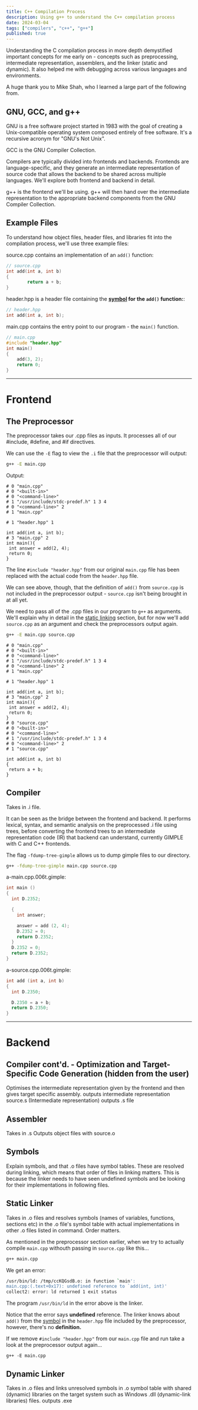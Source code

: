 ```yaml
---
title: C++ Compilation Process
description: Using g++ to understand the C++ compilation process
date: 2024-03-04
tags: ["compilers", "c++", "g++"]
published: true
---
```


Understanding the C compilation process in more depth demystified important concepts for me early on - concepts such as preprocessing, intermediate representation, assemblers, and the linker (static and dynamic). It also helped me with debugging across various languages and environments.

A huge thank you to Mike Shah, who I learned a large part of the following from.

## GNU, GCC, and g++
GNU is a free software project started in 1983 with the goal of creating a Unix-compatible operating system composed entirely of free software. It's a recursive acronym for "GNU's Not Unix".

GCC is the GNU Compiler Collection.

Compilers are typically divided into frontends and backends. Frontends are language-specific, and they generate an intermediate representation of source code that allows the backend to be shared across multiple languages. We'll explore both frontend and backend in detail.

g++ is the frontend we'll be using. g++ will then hand over the intermediate representation to the appropriate backend components from the GNU Compiler Collection.

## Example Files

To understand how object files, header files, and libraries fit into the compilation process, we'll use three example files:

<span className="text-[green] dark:text-[lightgreen]">source.cpp</span> contains an implementation of an `add()` function:
```c++
// source.cpp
int add(int a, int b)
{
        return a + b;
}
```
<span className="text-[green] dark:text-[lightgreen]">header.hpp</span> is a header file containing the <strong><a href="#symbols">symbol</a> for the `add()` function:</strong>:
```c++
// header.hpp
int add(int a, int b);
```
<span className="text-[green] dark:text-[lightgreen]">main.cpp</span> contains the entry point to our program - the `main()` function.
```c++
// main.cpp
#include "header.hpp"
int main()
{
	add(3, 2);
	return 0;
}
```
---

# Frontend

## The Preprocessor
The preprocessor takes our .cpp files as inputs. It processes all of our <span className="text-[#CF9FFF]">#include</span>, <span className="text-[#CF9FFF]">#define</span>, and <span className="text-[#CF9FFF]">#if</span> directives.

We can use the `-E` flag to view the `.i` file that the preprocessor will output: 
```bash
g++ -E main.cpp
```
Output:
```cli
# 0 "main.cpp"
# 0 "<built-in>"
# 0 "<command-line>"
# 1 "/usr/include/stdc-predef.h" 1 3 4
# 0 "<command-line>" 2
# 1 "main.cpp"

# 1 "header.hpp" 1

int add(int a, int b);
# 3 "main.cpp" 2
int main(){
 int answer = add(2, 4);
 return 0;
}
```
The line `#include "header.hpp"` from our original `main.cpp` file has been replaced with the actual code from the `header.hpp` file.

We can see above, though, that the definition of `add()` from `source.cpp` is not included in the preprocessor output - `source.cpp` isn't being brought in at all yet.

We need to pass all of the .cpp files in our program to `g++` as arguments. We'll explain why in detail in the <a href="#staticlinking">static linking</a> section, but for now we'll add `source.cpp` as an argument and check the preprocessors output again.

```bash
g++ -E main.cpp source.cpp
```
```cli
# 0 "main.cpp"
# 0 "<built-in>"
# 0 "<command-line>"
# 1 "/usr/include/stdc-predef.h" 1 3 4
# 0 "<command-line>" 2
# 1 "main.cpp"

# 1 "header.hpp" 1

int add(int a, int b);
# 3 "main.cpp" 2
int main(){
 int answer = add(2, 4);
 return 0;
}
# 0 "source.cpp"
# 0 "<built-in>"
# 0 "<command-line>"
# 1 "/usr/include/stdc-predef.h" 1 3 4
# 0 "<command-line>" 2
# 1 "source.cpp"

int add(int a, int b)
{
 return a + b;
}
```


## Compiler
Takes in .i file.

It can be seen as the bridge between the frontend and backend.
It performs lexical, syntax, and semantic analysis on the preprocessed .i file using trees, before converting the frontend trees to an intermediate representation code (IR) that backend can understand, currently GIMPLE with C and C++ frontends.

The flag `-fdump-tree-gimple` allows us to dump gimple files to our directory.

```bash
g++ -fdump-tree-gimple main.cpp source.cpp
```

a-main.cpp.006t.gimple:
```c
int main ()
{
  int D.2352;

  {
    int answer;

    answer = add (2, 4);
    D.2352 = 0;
    return D.2352;
  }
  D.2352 = 0;
  return D.2352;
}
```
a-source.cpp.006t.gimple:
```c
int add (int a, int b)
{
  int D.2350;

  D.2350 = a + b;
  return D.2350;
}
```

---

# Backend

## Compiler cont'd. - Optimization and Target-Specific Code Generation (hidden from the user)
Optimises the intermediate representation given by the frontend and then gives target specific assembly.
outputs intermediate representation source.s (Intermediate representation)
outputs .s file

## Assembler
Takes in .s
Outputs object files with source.o

## Symbols <span id="symbols"></span>
Explain symbols, and that .o files have symbol tables. These are resolved during linking, which means that order of files in linking matters. This is because the linker needs to have seen undefined symbols and be looking for their implementations in following files.

## Static Linker
Takes in .o files and resolves symbols (names of variables, functions, sections etc) in the .o file's symbol table with actual implementations in other .o files listed in command. Order matters.

As mentioned in the preprocessor section earlier, when we try to actually compile `main.cpp` withouth passing in `source.cpp` like this...

```bash
g++ main.cpp
```

We get an error:

```bash
/usr/bin/ld: /tmp/ccKQGsdB.o: in function `main':
main.cpp:(.text+0x17): undefined reference to `add(int, int)'
collect2: error: ld returned 1 exit status
```

The program `/usr/bin/ld` in the error above is the linker.

Notice that the error says <strong className="text-[brown] dark:text-[bisque]">undefined</strong> reference. The linker knows about `add()` from the <a href="#symbols">symbol</a> in the `header.hpp` file included by the preprocessor, however, there's no <strong className="text-[navy] dark:text-[skyblue]">definition.</strong>

If we remove `#include "header.hpp"` from our `main.cpp` file and run take a look at the preprocessor output again...
```
g++ -E main.cpp
```

## Dynamic Linker
Takes in .o files and links unresolved symbols in .o symbol table with shared (dynamic) libraries on the target system such as Windows .dll (dynamic-link libraries) files.
outputs .exe

